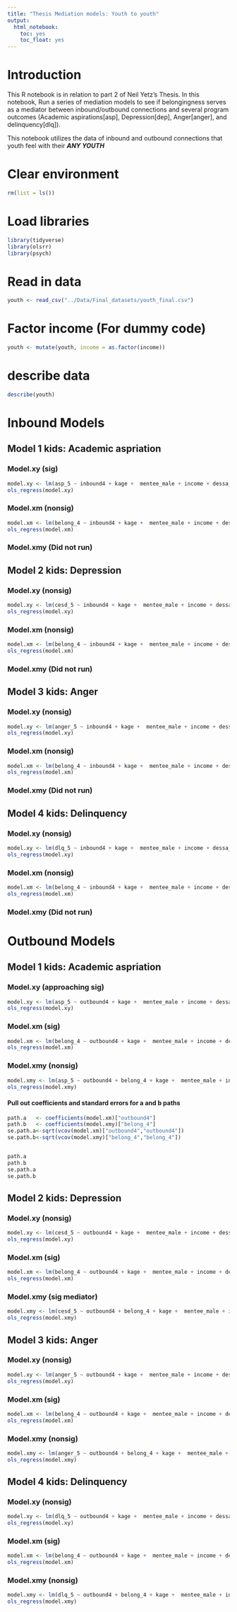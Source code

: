 ```yaml
---
title: "Thesis Mediation models: Youth to youth"
output: 
  html_notebook:
    toc: yes
    toc_float: yes
---
```


# Introduction
This R notebook is in relation to part 2 of Neil Yetz's Thesis. In this notebook, Run a series of mediation models to see if belongingness serves as a mediator between inbound/outbound connections and several program outcomes (Academic aspirations[asp], Depression[dep], Anger[anger], and delinquency[dlq]).

This notebook utilizes the data of inbound and outbound connections that youth feel with their ***ANY YOUTH***





# Clear environment
```r
rm(list = ls())
```


# Load libraries
```r
library(tidyverse)
library(olsrr)
library(psych)
```

# Read in data
```r
youth <- read_csv("../Data/Final_datasets/youth_final.csv")
```

# Factor income (For dummy code)
```r
youth <- mutate(youth, income = as.factor(income))
```


# describe data
```r
describe(youth)
```


# Inbound Models
## Model 1 kids: Academic aspriation
### Model.xy (sig)
```r
model.xy <- lm(asp_5 ~ inbound4 + kage +  mentee_male + income + dessa_0 + asp_0, data=youth)
ols_regress(model.xy)
```
### Model.xm (nonsig)
```r
model.xm <- lm(belong_4 ~ inbound4 + kage +  mentee_male + income + dessa_0 + asp_0 , data=youth)
ols_regress(model.xm)
```

### Model.xmy (Did not run)


## Model 2 kids: Depression
### Model.xy (nonsig)
```r
model.xy <- lm(cesd_5 ~ inbound4 + kage +  mentee_male + income + dessa_0 + cesd_0, data=youth)
ols_regress(model.xy)
```
### Model.xm (nonsig)
```r
model.xm <- lm(belong_4 ~ inbound4 + kage +  mentee_male + income + dessa_0 + cesd_0 , data=youth)
ols_regress(model.xm)
```

### Model.xmy (Did not run)



## Model 3 kids: Anger
### Model.xy (nonsig)
```r
model.xy <- lm(anger_5 ~ inbound4 + kage +  mentee_male + income + dessa_0 + anger_0, data=youth)
ols_regress(model.xy)
```
### Model.xm (nonsig)
```r
model.xm <- lm(belong_4 ~ inbound4 + kage +  mentee_male + income + dessa_0 + cesd_0 , data=youth)
ols_regress(model.xm)
```

### Model.xmy (Did not run)

## Model 4 kids: Delinquency
### Model.xy (nonsig)
```r
model.xy <- lm(dlq_5 ~ inbound4 + kage +  mentee_male + income + dessa_0 + dlq_0, data=youth)
ols_regress(model.xy)
```
### Model.xm (nonsig)
```r
model.xm <- lm(belong_4 ~ inbound4 + kage +  mentee_male + income + dessa_0 + dlq_0 , data=youth)
ols_regress(model.xm)
```

### Model.xmy (Did not run)


# Outbound Models

## Model 1 kids: Academic aspriation
### Model.xy (approaching sig)
```r
model.xy <- lm(asp_5 ~ outbound4 + kage +  mentee_male + income + dessa_0 + asp_0, data=youth)
ols_regress(model.xy)
```
### Model.xm (sig)
```r
model.xm <- lm(belong_4 ~ outbound4 + kage +  mentee_male + income + dessa_0 + asp_0 , data=youth)
ols_regress(model.xm)
```

### Model.xmy (nonsig)
```r
model.xmy <- lm(asp_5 ~ outbound4 + belong_4 + kage +  mentee_male + income + dessa_0 + asp_0 , data=youth)
ols_regress(model.xmy)
```

#### Pull out coefficients and standard errors for a and b paths
```r

path.a   <- coefficients(model.xm)["outbound4"]
path.b   <- coefficients(model.xmy)["belong_4"]
se.path.a<-sqrt(vcov(model.xm)["outbound4","outbound4"])
se.path.b<-sqrt(vcov(model.xmy)["belong_4","belong_4"])


path.a   
path.b   
se.path.a
se.path.b

```



## Model 2 kids: Depression
### Model.xy (nonsig)
```r
model.xy <- lm(cesd_5 ~ outbound4 + kage +  mentee_male + income + dessa_0 + cesd_0, data=youth)
ols_regress(model.xy)
```
### Model.xm (sig)
```r
model.xm <- lm(belong_4 ~ outbound4 + kage +  mentee_male + income + dessa_0 + cesd_0 , data=youth)
ols_regress(model.xm)
```

### Model.xmy (sig mediator)
```r
model.xmy <- lm(cesd_5 ~ outbound4 + belong_4 + kage +  mentee_male + income + dessa_0 + cesd_0, data=youth)
ols_regress(model.xmy)
```


## Model 3 kids: Anger
### Model.xy (nonsig)
```r
model.xy <- lm(anger_5 ~ outbound4 + kage +  mentee_male + income + dessa_0 + anger_0, data=youth)
ols_regress(model.xy)
```
### Model.xm (sig)
```r
model.xm <- lm(belong_4 ~ outbound4 + kage +  mentee_male + income + dessa_0 + cesd_0 , data=youth)
ols_regress(model.xm)
```

### Model.xmy (nonsig)
```r
model.xmy <- lm(anger_5 ~ outbound4 + belong_4 + kage +  mentee_male + income + dessa_0 + anger_0, data=youth)
ols_regress(model.xmy)
```



## Model 4 kids: Delinquency
### Model.xy (nonsig)
```r
model.xy <- lm(dlq_5 ~ outbound4 + kage +  mentee_male + income + dessa_0 + dlq_0, data=youth)
ols_regress(model.xy)
```
### Model.xm (sig)
```r
model.xm <- lm(belong_4 ~ outbound4 + kage +  mentee_male + income + dessa_0 + dlq_0 , data=youth)
ols_regress(model.xm)
```

### Model.xmy (nonsig)
```r
model.xmy <- lm(dlq_5 ~ outbound4 + belong_4 + kage +  mentee_male + income + dessa_0 + dlq_0, data=youth)
ols_regress(model.xmy)
```




